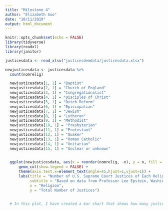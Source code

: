 ```yaml
---
title: "Milestone 4"
author: "Elizabeth Guo"
date: "10/11/2019"
output: html_document
---
```


```r
knitr::opts_chunk$set(echo = FALSE)
library(tidyverse)
library(readxl)
library(janitor)
```


```r

justicesdata <- read_xlsx("justicesdemdata/justicesdata.xlsx")

newjusticesdata <- justicesdata %>% 
  count(nomrelig) 

  newjusticesdata[1, 1] = "Baptist"
  newjusticesdata[2, 1] = "Church of England"
  newjusticesdata[3, 1] = "Congregationalist"
  newjusticesdata[4, 1] = "Disciples of Christ"
  newjusticesdata[5, 1] = "Dutch Reform"
  newjusticesdata[6, 1] = "Episcopalian"
  newjusticesdata[7, 1] = "Jewish"
  newjusticesdata[8, 1] = "Lutheran"
  newjusticesdata[9, 1] = "Methodist"
  newjusticesdata[10, 1] = "Presbyterian"
  newjusticesdata[11, 1] = "Protestant"
  newjusticesdata[12, 1] = "Quaker"
  newjusticesdata[13, 1] = "Roman Catholic"
  newjusticesdata[14, 1] = "Unitarian"
  newjusticesdata[15, 1] = "Unclear or unknown"
  

  ggplot(newjusticesdata, aes(x = reorder(nomrelig, -n), y = n, fill = nomrelig)) +
      geom_col(show.legend = FALSE) +
      theme(axis.text.x=element_text(angle=45,hjust=1,vjust=1)) +
      labs(title = "Number of U.S. Supreme Court Justices of Each Religion (total 1789-2018)",
           subtitle = "Based on data from Professor Lee Epstein, Washington University in St. Louis", 
           x = "Religion", 
           y = "Total Number of Justices")

  
  # In this plot, I have created a bar chart that shows how many justices appointed between 1789 to 2018 were of each religion. It is interesting that it is clear that Episcopalians have the highest number. Jewish justices, on the other hand, are relatively few. This is a total count of justices from 1789-2018. I decided to order the bar chart withs bars from highest to lowest height, and I also tilted the labels for aesthetic purposes.
```



